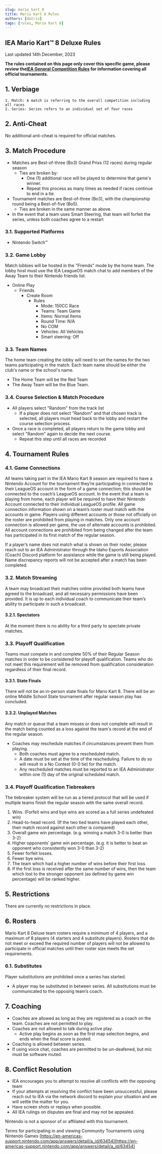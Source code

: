 ```yaml
---
slug: mario_kart_8
title: Mario Kart 8 Rules
authors: [datrix]
tags: [rules, Mario Kart 8]
---
```


## **IEA Mario Kart™ 8 Deluxe Rules**

Last updated 14th December, 2023

**The rules contained on this page only cover this specific game, please review the[IEA General Competition Rules](https://idahoesports.gg/docs/Rules/general) for information covering all official tournaments.**

## 1. Verbiage

    1. Match: A match is referring to the overall competition including all races
    2. Series: Series refers to an individual set of four races 

## 2. Anti-Cheat

No additional anti-cheat is required for official matches.

## 3. Match Procedure

* Matches are Best-of-three (Bo3) Grand Prixs (12 races) during regular season
  * Ties are broken by:
    * One (1) additional race will be played to determine that game's winner.
    * Repeat this process as many times as needed if races continue to end in a tie.
* Tournament matches are Best-of-three (Bo3), with the championship round being a Best-of-five (Bo5).
  * Ties are broken in the same manner as above.
* In the event that a team uses Smart Steering, that team will forfeit the series, unless both coaches agree to a restart

### 3.1. Supported Platforms

* Nintendo Switch™

### 3.2. Game Lobby

Match lobbies will be hosted in the "Friends" mode by the home team. The lobby host must use the IEA LeagueOS match chat to add members of the Away Team to their Nintendo friends list.

* Online Play
  * Friends
    * Create Room
      * Rules
        * Mode: 150CC Race
        * Teams: Team Game
        * Items: Normal Items
        * Round Time: N/A
        * No COM
        * Vehicles: All Vehicles
        * Smart steering: Off

### 3.3. Team Names

The home team creating the lobby will need to set the names for the two teams participating in the match. Each team name should be either the club's name or the school's name.

* The Home Team will be the Red Team
* The Away Team will be the Blue Team.

### 3.4. Course Selection & Match Procedure

* All players select "Random" from the track list
  * If a player does not select "Random" and that chosen track is selected, all players must head back to the lobby and restart the course selection process.
* Once a race is completed, all players return to the game lobby and select "Random" again to decide the next course.
  * Repeat this step until all races are recorded

## 4. Tournament Rules

### 4.1. Game Connections

All teams taking part in the IEA Mario Kart 8 season are required to have a Nintendo Account for the tournament they’re participating in connected to their LeagueOS account in the form of a game connection; this should be connected to the coach’s LeagueOS account. In the event that a team is playing from home, each player will be required to have their Nintendo Account connected to their individual LeagueOS profile. All game connection information shown on a team’s roster must match with the accounts in game. Players using different accounts or those not officially on the roster are prohibited from playing in matches. Only one account connection is allowed per game, the use of alternate accounts is prohibited. All account connections are prohibited from being changed after the team has participated in its first match of the regular season.

If a player’s name does not match what is shown on their roster, please reach out to an IEA Administrator through the Idaho Esports Association (Coach) Discord platform for assistance while the game is still being played. Name discrepancy reports will not be accepted after a match has been completed.

### 3.2. Match Streaming

A team may broadcast their matches online provided both teams have agreed to the broadcast, and all necessary permissions have been provided. It is up to each individual coach to communicate their team’s ability to participate in such a broadcast.

#### 3.2.1. Spectators

At the moment there is no ability for a third party to spectate private matches.

### 3.3. Playoff Qualification

Teams must compete in and complete 50% of their Regular Season matches in order to be considered for playoff qualification. Teams who do not meet this requirement will be removed from qualification consideration regardless of their final record.

#### 3.3.1. State Finals

There will not be an in-person state finals for Mario Kart 8. There will be an online Middle School State tournament after regular season play has concluded.

#### 3.3.2. Unplayed Matches

Any match or queue that a team misses or does not complete will result in the match being counted as a loss against the team's record at the end of the regular season.

* Coaches may reschedule matches if circumstances prevent them from playing.
  * Both coaches must agree to a rescheduled match.
  * A date must be set at the time of the rescheduling. Failure to do so will result in a No Contest (0-0 tie) for the match.
  * Any rescheduled matches must be reported to an IEA Administrator within one (1) day of the original scheduled match.

### 3.4. Playoff Qualification Tiebreakers

The tiebreaker system will be run as a tiered protocol that will be used if multiple teams finish the regular season with the same overall record.

1. Wins. (Forfeit wins and bye wins are scored as a full series undefeated win)
2. Head-to-head record. (If the two tied teams have played each other, their match record against each other is compared)
3. Overall game win percentage. (e.g. winning a match 3-0 is better than 3-2)
4. Higher opponents’ game win percentage. (e.g. it is better to beat an opponent who consistently won 3-0 than 3-2)
5. Fewer forfeit losses.
6. Fewer bye wins.
7. The team which had a higher number of wins before their first loss.
8. If the first loss is received after the same number of wins, then the team which lost to the stronger opponent (as defined by game win percentage) will be ranked higher.

## 5. Restrictions

There are currently no restrictions in place.

## 6. Rosters

Mario Kart 8 Deluxe team rosters require a minimum of 4 players, and a maximum of 8 players (4 starters and 4 substitute players). Rosters that do not meet or exceed the required number of players will not be allowed to participate in official matches until their roster size meets the set requirements.

### 6.1. Substitutes

Player substitutions are prohibited once a series has started.

* A player may be substituted in between series. All substitutions must be communicated to the opposing team’s coach.

## 7. Coaching

* Coaches are allowed as long as they are registered as a coach on the team. Coaches are not permitted to play.
* Coaches are not allowed to talk during active play.
  * Active play begins as soon as the first map selection begins, and ends when the final score is posted.
* Coaching is allowed between series.
* If using voice chat, coaches are permitted to be un-deafened, but mic must be software muted.

## 8. Conflict Resolution

* IEA encourages you to attempt to resolve all conflicts with the opposing team
* If your attempts at resolving the conflict have been unsuccessful, please reach out to IEA via the network discord to explain your situation and we will settle the matter for you.
* Have screen shots or replays when possible.
* All IEA rulings on disputes are final and may not be appealed.

Nintendo is not a sponsor of or affiliated with this tournament.

Terms for participating in and viewing Community Tournaments using Nintendo Games [https://en-americas-support.nintendo.com/app/answers/detail/a_id/63454](https://en-americas-support.nintendo.com/app/answers/detail/a_id/63454)
